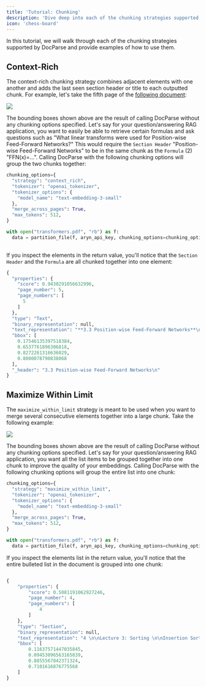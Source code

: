 ```yaml
---
title: 'Tutorial: Chunking'
description: 'Dive deep into each of the chunking strategies supported by Aryn DocParse'
icon: 'chess-board'
---
```


In this tutorial, we will walk through each of the chunking strategies supported by DocParse and provide examples of how to use them. 

## Context-Rich

The context-rich chunking strategy combines adjacent elements with one another and adds the last seen section header or title to each outputted chunk. For example, let's take the fifth page of the [following document](http://arxiv.org/pdf/1706.03762): 
 
 <Frame>
  <img src="/images/transformers_image.png" />
</Frame>

The bounding boxes shown above are the result of calling DocParse without any chunking options specified. Let's say for your question/answering RAG application, you want to easily be able to retrieve certain formulas and ask questions such as "What linear transforms were used for Position-wise Feed-Forward Networks?" This would require the `Section Header` "Position-wise Feed-Forward Networks" to be in the same chunk as the `Formula` (2) "FFN(x)=…". Calling DocParse with the following chunking options will group the two chunks together: 

```python
chunking_options={
  "strategy": "context_rich",
  "tokenizer": "openai_tokenizer",
  "tokenizer_options": {
    "model_name": "text-embedding-3-small"
  },
  "merge_across_pages": True,
  "max_tokens": 512,
}

with open("transformers.pdf", "rb") as f:
  data = partition_file(f, aryn_api_key, chunking_options=chunking_options)
  

```

If you inspect the elements in the return value, you'll notice that the `Section Header` and the `Formula` are all chunked together into one element:

```python
{
  "properties": {
    "score": 0.9430291056632996,
    "page_number": 5,
    "page_numbers": [
      5
    ]
  },
  "type": "Text",
  "binary_representation": null,
  "text_representation": "**3.3 Position-wise Feed-Forward Networks**\n\nIn addition to attention sub-layers, each of the layers in our encoder and decoder contains a fully\nconnected feed-forward network, which is applied to each position separately and identically. This\nconsists of two linear transformations with a ReLU activation in between.\n\n **FFN(x) = max(0, xW1 + b1)W2 + b2**\n (2)\n\nWhile the linear transformations are the same across different positions, they use different parameters\nfrom layer to layer. Another way of describing this is as two convolutions with kernel size 1.\nThe dimensionality of input and output is dmodel = 512, and the inner-layer has dimensionality\ndf f = 2048.\n",
  "bbox": [
    0.17546135397518384,
    0.6537761896306818,
    0.8272261316636029,
    0.8000078790838068
  ],
  "_header": "3.3 Position-wise Feed-Forward Networks\n"
}
```

## Maximize Within Limit

The `maximize_within_limit` strategy is meant to be used when you want to merge several consecutive elements together into a large chunk. Take the following example: 

<Frame>
  <img src="/images/intro_algorithms.png" />
</Frame>


The bounding boxes shown above are the result of calling DocParse without any chunking options specified. Let's say for your question/answering RAG application, you want all the list items to be grouped together into one chunk to improve the quality of your embeddings. Calling DocParse with the following chunking options will group the entire list into one chunk: 

```python
chunking_options={
  "strategy": "maximize_within_limit",
  "tokenizer": "openai_tokenizer",
  "tokenizer_options": {
    "model_name": "text-embedding-3-small"
  },
  "merge_across_pages": True,
  "max_tokens": 512,
}

with open("transformers.pdf", "rb") as f:
  data = partition_file(f, aryn_api_key, chunking_options=chunking_options)

```
If you inspect the elements list in the return value, you'll notice that the entire bulleted list in the document is grouped into one chunk: 

```python

{
    "properties": {
        "score": 0.5081191062927246,
        "page_number": 4,
        "page_numbers": [
            4
        ]
    },
    "type": "Section",
    "binary_representation": null,
    "text_representation": "4 \n\nLecture 3: Sorting \n\nInsertion Sort \n\n\u2022  Recursively sort pre\ufb01x A[:i] \n\n\u2022  Sort pre\ufb01x A[:i  +  1] assuming that pre\ufb01x A[:i] is sorted by repeated swaps \n\n\u2022  Example: [8, 2, 4, 9, 3], [2, 8, 4, 9, 3], [2, 4, 8, 9, 3], [2, 4, 8, 9, 3], [2, 3, 4, 8, 9] \n\n1  def  insertion_sort(A,  i  =  None): \n\u2019\u2019\u2019Sort  A[:i  +  1]\u2019\u2019\u2019 \n2 \nif i is None: i = len(A) - 1 \nif i > 0: \n 3 \n 4 \n 5 \n 6 \n insertion_sort(A,  i  - 1) \ninsert_last(A,  i) \n 7 \n8  def  insert_last(A,  i): \n9 \n \u2019\u2019\u2019Sort  A[:i  +  1]  assuming  sorted  A[:i]\u2019\u2019\u2019 \nif i > 0 and A[i] < A[i - 1]: \n A[i],  A[i  - 1]  =  A[i  - 1],  A[i] \ninsert_last(A,  i  - 1) \n 10 \n 11 \n 12 \n #  T(i) \n # O(1) \n# O(1) \n#  T(i  - 1) \n#  S(i) \n #  S(i) \n # O(1) \n#  O(1) \n#  S(i  - 1) \n\n\u2022  insert  last analysis: \n\n\u2013  Base case: for i = 0, array has one element so is sorted \n\n\u2013  Induction:  assume correct for i,  if  A[i]  >=  A[i  - 1],  array is sorted;  otherwise, \n swapping last two elements allows us to sort A[:i] by induction \n\n\u2013  S(1) = \u0398(1), S(n) = S(n \u2212 1) + \u0398(1)  =\u21d2  S(n) = \u0398(n) \n\n\u2022  insertion  sort analysis: \n\n\u2013  Base case: for i = 0, array has one element so is sorted \n\n\u2013  Induction: assume correct for i, algorithm sorts A[:i] by induction, and then \n insert  last correctly sorts the rest as proved above \n\n\u2013  T (1) = \u0398(1), T (n) = T (n \u2212 1) + \u0398(n) =\u21d2  T (n) = \u0398(n2) \n",
    "bbox": [
        0.11637571447035845,
        0.09453096563165839,
        0.8855567842371324,
        0.7101616876775568
    ]
}
    
```